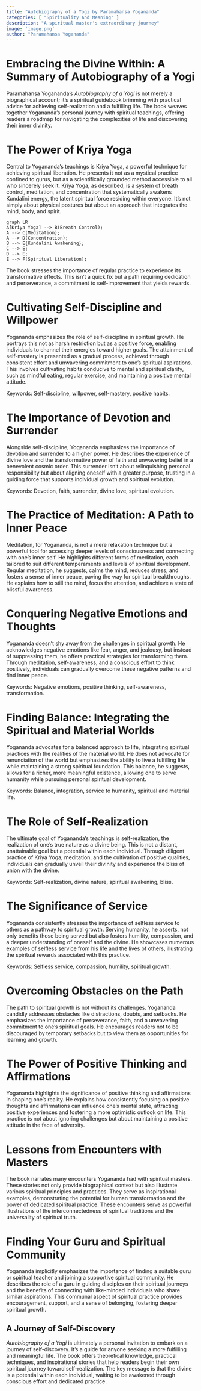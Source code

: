```yaml
---
title: "Autobiography of a Yogi by Paramahansa Yogananda"
categories: [ "Spirituality And Meaning" ]
description: "A spiritual master's extraordinary journey"
image: 'image.png'
author: "Paramahansa Yogananda"
---
```

# Embracing the Divine Within: A Summary of Autobiography of a Yogi

Paramahansa Yogananda's *Autobiography of a Yogi* is not merely a biographical account; it's a spiritual guidebook brimming with practical advice for achieving self-realization and a fulfilling life. The book weaves together Yogananda's personal journey with spiritual teachings, offering readers a roadmap for navigating the complexities of life and discovering their inner divinity.


# The Power of Kriya Yoga

Central to Yogananda's teachings is Kriya Yoga, a powerful technique for achieving spiritual liberation.  He presents it not as a mystical practice confined to gurus, but as a scientifically grounded method accessible to all who sincerely seek it.  Kriya Yoga, as described, is a system of breath control, meditation, and concentration that systematically awakens Kundalini energy, the latent spiritual force residing within everyone.  It's not simply about physical postures but about an approach that integrates the mind, body, and spirit.

```mermaid
graph LR
A[Kriya Yoga] --> B(Breath Control);
A --> C(Meditation);
A --> D(Concentration);
B --> E{Kundalini Awakening};
C --> E;
D --> E;
E --> F[Spiritual Liberation];
```

The book stresses the importance of regular practice to experience its transformative effects. This isn't a quick fix but a path requiring dedication and perseverance, a commitment to self-improvement that yields rewards.


# Cultivating Self-Discipline and Willpower

Yogananda emphasizes the role of self-discipline in spiritual growth. He portrays this not as harsh restriction but as a positive force, enabling individuals to channel their energies toward higher goals. The attainment of self-mastery is presented as a gradual process, achieved through consistent effort and unwavering commitment to one's spiritual aspirations. This involves cultivating habits conducive to mental and spiritual clarity, such as mindful eating, regular exercise, and maintaining a positive mental attitude.

Keywords: Self-discipline, willpower, self-mastery, positive habits.


# The Importance of Devotion and Surrender

Alongside self-discipline, Yogananda emphasizes the importance of devotion and surrender to a higher power. He describes the experience of divine love and the transformative power of faith and unwavering belief in a benevolent cosmic order. This surrender isn't about relinquishing personal responsibility but about aligning oneself with a greater purpose, trusting in a guiding force that supports individual growth and spiritual evolution.

Keywords: Devotion, faith, surrender, divine love, spiritual evolution.


# The Practice of Meditation: A Path to Inner Peace

Meditation, for Yogananda, is not a mere relaxation technique but a powerful tool for accessing deeper levels of consciousness and connecting with one's inner self. He highlights different forms of meditation, each tailored to suit different temperaments and levels of spiritual development. Regular meditation, he suggests, calms the mind, reduces stress, and fosters a sense of inner peace, paving the way for spiritual breakthroughs. He explains how to still the mind, focus the attention, and achieve a state of blissful awareness.


# Conquering Negative Emotions and Thoughts

Yogananda doesn't shy away from the challenges in spiritual growth. He acknowledges negative emotions like fear, anger, and jealousy, but instead of suppressing them, he offers practical strategies for transforming them. Through meditation, self-awareness, and a conscious effort to think positively, individuals can gradually overcome these negative patterns and find inner peace.

Keywords: Negative emotions, positive thinking, self-awareness, transformation.


# Finding Balance: Integrating the Spiritual and Material Worlds

Yogananda advocates for a balanced approach to life, integrating spiritual practices with the realities of the material world. He does not advocate for renunciation of the world but emphasizes the ability to live a fulfilling life while maintaining a strong spiritual foundation.  This balance, he suggests, allows for a richer, more meaningful existence, allowing one to serve humanity while pursuing personal spiritual development.

Keywords: Balance, integration, service to humanity, spiritual and material life.


# The Role of Self-Realization

The ultimate goal of Yogananda's teachings is self-realization, the realization of one's true nature as a divine being. This is not a distant, unattainable goal but a potential within each individual. Through diligent practice of Kriya Yoga, meditation, and the cultivation of positive qualities, individuals can gradually unveil their divinity and experience the bliss of union with the divine.

Keywords: Self-realization, divine nature, spiritual awakening, bliss.


# The Significance of Service

Yogananda consistently stresses the importance of selfless service to others as a pathway to spiritual growth.  Serving humanity, he asserts, not only benefits those being served but also fosters humility, compassion, and a deeper understanding of oneself and the divine.  He showcases numerous examples of selfless service from his life and the lives of others, illustrating the spiritual rewards associated with this practice.

Keywords: Selfless service, compassion, humility, spiritual growth.


# Overcoming Obstacles on the Path

The path to spiritual growth is not without its challenges.  Yogananda candidly addresses obstacles like distractions, doubts, and setbacks.  He emphasizes the importance of perseverance, faith, and a unwavering commitment to one's spiritual goals.  He encourages readers not to be discouraged by temporary setbacks but to view them as opportunities for learning and growth.


#  The Power of Positive Thinking and Affirmations

Yogananda highlights the significance of positive thinking and affirmations in shaping one's reality.  He explains how consistently focusing on positive thoughts and affirmations can influence one's mental state, attracting positive experiences and fostering a more optimistic outlook on life. This practice is not about ignoring challenges but about maintaining a positive attitude in the face of adversity.


#  Lessons from Encounters with Masters

The book narrates many encounters Yogananda had with spiritual masters. These stories not only provide biographical context but also illustrate various spiritual principles and practices.  They serve as inspirational examples, demonstrating the potential for human transformation and the power of dedicated spiritual practice.  These encounters serve as powerful illustrations of the interconnectedness of spiritual traditions and the universality of spiritual truth.


#  Finding Your Guru and Spiritual Community

Yogananda implicitly emphasizes the importance of finding a suitable guru or spiritual teacher and joining a supportive spiritual community.  He describes the role of a guru in guiding disciples on their spiritual journeys and the benefits of connecting with like-minded individuals who share similar aspirations.  This communal aspect of spiritual practice provides encouragement, support, and a sense of belonging, fostering deeper spiritual growth.


## A Journey of Self-Discovery

*Autobiography of a Yogi* is ultimately a personal invitation to embark on a journey of self-discovery.  It’s a guide for anyone seeking a more fulfilling and meaningful life. The book offers theoretical knowledge, practical techniques, and inspirational stories that help readers begin their own spiritual journey toward self-realization. The key message is that the divine is a potential within each individual, waiting to be awakened through conscious effort and dedicated practice.

